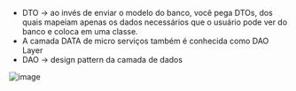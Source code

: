 






-   DTO → ao invés de enviar o modelo do banco, você pega DTOs, dos
    quais mapeiam apenas os dados necessários que o usuário pode ver do
    banco e coloca em uma classe.
-   A camada DATA de micro serviços também é conhecida como DAO Layer
-   DAO → design pattern da camada de dados

![image](image_388.png)


